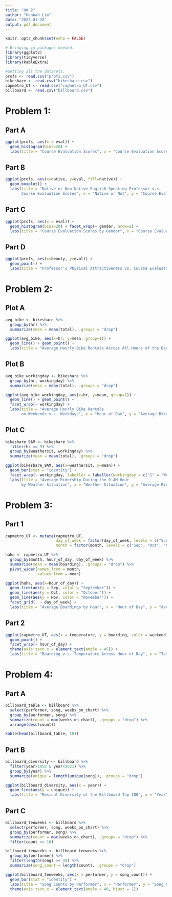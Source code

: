 ---
title: "HW 2"
author: "Hannah Lim"
date: "2025-01-28"
output: pdf_document
---
```{r setup, include=FALSE}
knitr::opts_chunk$set(echo = FALSE)

# Bringing in packages needed.
library(ggplot2)
library(tidyverse)
library(kableExtra)

#Getting all the datasets.
profs <- read.csv("profs.csv")
bikeshare <- read.csv("bikeshare.csv")
capmetro_UT <- read.csv("capmetro_UT.csv")
billboard <- read.csv("billboard.csv")
```

# Problem 1:
## Part A
```{r}
ggplot(profs, aes(x = eval)) + 
  geom_histogram(bins=20) + 
  labs(title = "Course Evaluation Scores", x = "Course Evaluation Scores", y = "Frequency")
```

## Part B
```{r}
ggplot(profs, aes(x=native, y=eval, fill=native)) + 
  geom_boxplot() +
  labs(title = "Native or Non-Native English Speaking Professor v.s. 
       Course Evaluation Scores", x = "Native or Not", y = "Course Evaluation Scores")
```

## Part C
```{r}
ggplot(profs, aes(x = eval)) + 
  geom_histogram(bins=20) + facet_wrap(~ gender, nrow=2) +
  labs(title = "Course Evaluation Scores by Gender", x = "Course Evaluation Scores", y = "Frequency")
```

## Part D
```{r}
ggplot(profs, aes(x=beauty, y=eval)) + 
  geom_point() +
  labs(title = "Professor's Physical Attractiveness vs. Course Evaluation Scores", x = "Attractiveness", y = "Course Evaluation Scores")
```

# Problem 2:
## Plot A
```{r}
avg_bike <- bikeshare %>%
  group_by(hr) %>%
  summarize(mean = mean(total), .groups = "drop")

ggplot(avg_bike, aes(x=hr, y=mean, group=1)) + 
  geom_line() + geom_point() +
  labs(title = "Average Hourly Bike Rentals Across All Hours of the Day", x = "Hour of Day", y = "Average Bike Rentals")
```

## Plot B
```{r}
avg_bike_workingday <- bikeshare %>%
  group_by(hr, workingday) %>%
  summarize(mean = mean(total), .groups = "drop")

ggplot(avg_bike_workingday, aes(x=hr, y=mean, group=1)) + 
  geom_line() + geom_point() + 
  facet_wrap(~ workingday) +
  labs(title = "Average Hourly Bike Rentals 
       on Weekends v.s. Weekdays", x = "Hour of Day", y = "Average Bike Rentals per Hour of Day")
```

## Plot C
```{r}
bikeshare_9AM <- bikeshare %>%
  filter(hr == 9) %>%
  group_by(weathersit, workingday) %>%
  summarize(mean = mean(total), .groups = "drop")

ggplot(bikeshare_9AM, aes(x=weathersit, y=mean)) + 
  geom_bar(stat = "identity") + 
  facet_wrap(~ workingday, labeller = labeller(workingday = c("1" = "Weekday", "0" = "Weekend"))) +
  labs(title = "Average Ridership During the 9 AM Hour 
       by Weather Situation", x = "Weather Situation", y = "Average Ridership")
```

# Problem 3:
## Part 1
```{r}
capmetro_UT <- mutate(capmetro_UT,
                      day_of_week = factor(day_of_week, levels = c("Sun", "Mon", "Tue", "Wed", "Thu", "Fri", "Sat")),
                      month = factor(month, levels = c("Sep", "Oct", "Nov")))

haha <- capmetro_UT %>%
  group_by(month, hour_of_day, day_of_week) %>%
  summarize(mean = mean(boarding), .groups = "drop") %>%
  pivot_wider(names_from = month,
              values_from = mean)

ggplot(haha, aes(x=hour_of_day)) + 
  geom_line(aes(y = Sep, color = "September")) + 
  geom_line(aes(y = Oct, color = "October")) +
  geom_line(aes(y = Nov, color = "November")) +
  facet_grid(. ~ day_of_week) +  
  labs(title = "Average Boardings by Hour", x = "Hour of Day", y = "Average Boarding", color = "Month")
```

## Part 2
```{r}
ggplot(capmetro_UT, aes(x = temperature, y = boarding, color = weekend)) +
  geom_point() +
  facet_wrap(~ hour_of_day) +
  theme(axis.text.x = element_text(angle = 45)) +
  labs(title = "Boarding v.s. Temperature Across Hour of Day", x = "Temperature", y = "Boarding")
```

# Problem 4:
## Part A
```{r}
billboard_table <- billboard %>%
  select(performer, song, weeks_on_chart) %>%
  group_by(performer, song) %>%
  summarize(count = max(weeks_on_chart), .groups = "drop") %>%
  arrange(desc(count))

kable(head(billboard_table, 10))
```

## Part B
```{r}
billboard_diversity <- billboard %>%
  filter(year>1958 & year<2021) %>%
  group_by(year) %>%
  summarize(unique = length(unique(song)), .groups = "drop")

ggplot(billboard_diversity, aes(x = year)) +
  geom_line(aes(y = unique)) +
  labs(title = "Musical Diversity of the Billboard Top 100", x = "Year", y = "Number of Unique Songs")
```

## Part C
```{r}
billboard_tenweeks <- billboard %>%
  select(performer, song, weeks_on_chart) %>%
  group_by(performer, song) %>%
  summarize(count = max(weeks_on_chart), .groups = "drop") %>%
  filter(count >= 10)

billboard_tenweeks <- billboard_tenweeks %>%
  group_by(performer) %>%
  filter(length(song) >= 30) %>%
  summarize(song_count = length(count), .groups = "drop")

ggplot(billboard_tenweeks, aes(x = performer, y = song_count)) +
  geom_bar(stat = "identity") +
  labs(title = "Song Counts by Performer", x = "Performer", y = "Song Count") +
  theme(axis.text.x = element_text(angle = 40, hjust = 1))
```

